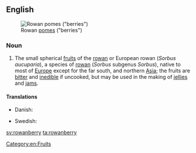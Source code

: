 ==English==
{{wikipedia}}
[[Image:Sorbus aucuparia 01 - Orange.jpg|thumb|Rowan [[pome]]s ("berries")]]

===Noun===
{{en-noun|rowanberries}}

# The small spherical [[fruit]]s of the [[rowan]] or European rowan (''Sorbus aucuparia''), a species of [[rowan]] (''Sorbus'' subgenus ''Sorbus''), native to most of [[Europe]] except for the far south, and northern [[Asia]]; the fruits are [[bitter]] and [[inedible]] if uncooked, but may be used in the making of [[jellies]] and [[jam]]s.

====Translations====
{{trans-top|fruits of the rowan}}
* Danish: {{t-|da|rønnebær}}
{{trans-mid}}
* Swedish: {{t+|sv|rönnbär|n}}
{{trans-bottom}}

[[Category:en:Fruits]]

[[sv:rowanberry]]
[[ta:rowanberry]]